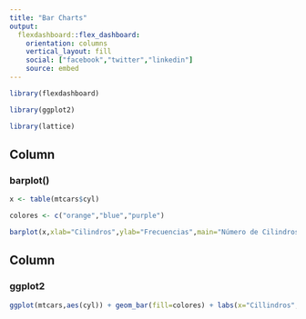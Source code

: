 ```yaml
---
title: "Bar Charts"
output: 
  flexdashboard::flex_dashboard:
    orientation: columns
    vertical_layout: fill
    social: ["facebook","twitter","linkedin"]
    source: embed
---
```


```r
library(flexdashboard)

library(ggplot2)

library(lattice)
```

Column {data-width=333}
-----------------------------------------------------------------------

### barplot()

```r
x <- table(mtcars$cyl)

colores <- c("orange","blue","purple")

barplot(x,xlab="Cilindros",ylab="Frecuencias",main="Número de Cilindros",col=colores)

```

Column {data-width=333}
-----------------------------------------------------------------------

### ggplot2

```r
ggplot(mtcars,aes(cyl)) + geom_bar(fill=colores) + labs(x="Cillindros",y="Frecuencias",title="Número de Cilindros") + theme_dark()

```




